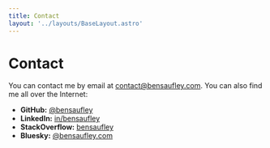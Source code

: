 ```yaml
---
title: Contact
layout: '../layouts/BaseLayout.astro'
---
```




# Contact

You can contact me by email at [contact@bensaufley.com](mailto:contact@bensaufley.com). You can also find me all over the Internet:

<ul class={styles.contact}>
  <li><GitHub /><strong>GitHub:</strong> <a href="https://github.com/bensaufley" target="_blank">@bensaufley</a></li>
  <li><LinkedIn /><strong>LinkedIn:</strong> <a href="https://www.linkedin.com/in/bensaufley" target="_blank">in/bensaufley</a></li>
  <li><StackOverflow /><strong>StackOverflow:</strong> <a href="https://stackoverflow.com/users/323677/ben-saufley?tab=profile" target="_blank">bensaufley</a></li>
  <li><Bluesky /><strong>Bluesky:</strong> <a href="https://bsky.app/profile/bensaufley.com" target="_blank">@bensaufley.com</a></li>
</ul>
